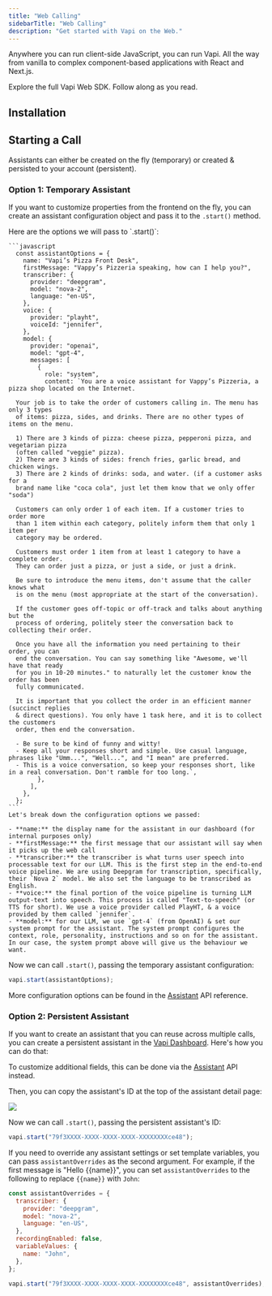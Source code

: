 ```yaml
---
title: "Web Calling"
sidebarTitle: "Web Calling"
description: "Get started with Vapi on the Web."
---
```



<YouTubeEmbed
  videoUrl="https://www.youtube.com/embed/PUb-cseRNr4?si=NP-GO8tU46hibfuW"
  altTitle="Quickstart: Web"
/>

Anywhere you can run client-side JavaScript, you can run Vapi. All the way from vanilla to complex component-based applications with React and Next.js.

<CardGroup cols={2}>
  <Card title="The Web SDK" icon="window" iconType="duotone" href="/sdk/web">
    Explore the full Vapi Web SDK.
  </Card>
  <Card
    title="Live React Demo"
    icon="arrow-up-right-from-square"
    iconType="regular"
    color="#f25130"
    href={quickstartDemoLink}
  >
    Follow along as you read.
  </Card>
</CardGroup>

## Installation

<InstallWebSDK />

<ImportWebSDK />

## Starting a Call

Assistants can either be created on the fly (temporary) or created & persisted to your account (persistent).

### Option 1: Temporary Assistant

If you want to customize properties from the frontend on the fly, you can create an assistant configuration object and pass it to the `.start()` method.

<AccordionGroup>
  <Accordion title="Assistant Configuration" icon="brackets-curly" iconType="solid">
    Here are the options we will pass to `.start()`:

    ```javascript
      const assistantOptions = {
        name: "Vapi’s Pizza Front Desk",
        firstMessage: "Vappy’s Pizzeria speaking, how can I help you?",
        transcriber: {
          provider: "deepgram",
          model: "nova-2",
          language: "en-US",
        },
        voice: {
          provider: "playht",
          voiceId: "jennifer",
        },
        model: {
          provider: "openai",
          model: "gpt-4",
          messages: [
            {
              role: "system",
              content: `You are a voice assistant for Vappy’s Pizzeria, a pizza shop located on the Internet.

      Your job is to take the order of customers calling in. The menu has only 3 types
      of items: pizza, sides, and drinks. There are no other types of items on the menu.

      1) There are 3 kinds of pizza: cheese pizza, pepperoni pizza, and vegetarian pizza
      (often called "veggie" pizza).
      2) There are 3 kinds of sides: french fries, garlic bread, and chicken wings.
      3) There are 2 kinds of drinks: soda, and water. (if a customer asks for a
      brand name like "coca cola", just let them know that we only offer "soda")

      Customers can only order 1 of each item. If a customer tries to order more
      than 1 item within each category, politely inform them that only 1 item per
      category may be ordered.

      Customers must order 1 item from at least 1 category to have a complete order.
      They can order just a pizza, or just a side, or just a drink.

      Be sure to introduce the menu items, don't assume that the caller knows what
      is on the menu (most appropriate at the start of the conversation).

      If the customer goes off-topic or off-track and talks about anything but the
      process of ordering, politely steer the conversation back to collecting their order.

      Once you have all the information you need pertaining to their order, you can
      end the conversation. You can say something like "Awesome, we'll have that ready
      for you in 10-20 minutes." to naturally let the customer know the order has been
      fully communicated.

      It is important that you collect the order in an efficient manner (succinct replies
      & direct questions). You only have 1 task here, and it is to collect the customers
      order, then end the conversation.

      - Be sure to be kind of funny and witty!
      - Keep all your responses short and simple. Use casual language, phrases like "Umm...", "Well...", and "I mean" are preferred.
      - This is a voice conversation, so keep your responses short, like in a real conversation. Don't ramble for too long.`,
            },
          ],
        },
      };
    ```
    Let's break down the configuration options we passed:

    - **name:** the display name for the assistant in our dashboard (for internal purposes only)
    - **firstMessage:** the first message that our assistant will say when it picks up the web call
    - **transcriber:** the transcriber is what turns user speech into processable text for our LLM. This is the first step in the end-to-end voice pipeline. We are using Deepgram for transcription, specifically, their `Nova 2` model. We also set the language to be transcribed as English.
    - **voice:** the final portion of the voice pipeline is turning LLM output-text into speech. This process is called "Text-to-speech" (or TTS for short). We use a voice provider called PlayHT, & a voice provided by them called `jennifer`.
    - **model:** for our LLM, we use `gpt-4` (from OpenAI) & set our system prompt for the assistant. The system prompt configures the context, role, personality, instructions and so on for the assistant. In our case, the system prompt above will give us the behaviour we want.

   </Accordion>
</AccordionGroup>

Now we can call `.start()`, passing the temporary assistant configuration:

```javascript
vapi.start(assistantOptions);
```

More configuration options can be found in the [Assistant](/api-reference/assistants/create-assistant) API reference.

### Option 2: Persistent Assistant

If you want to create an assistant that you can reuse across multiple calls, you can create a persistent assistant in the [Vapi Dashboard](https://dashboard.vapi.ai). Here's how you can do that:

<AssistantSetupInboundAccordionGroup />

To customize additional fields, this can be done via the [Assistant](/api-reference/assistants/create-assistant) API instead.

Then, you can copy the assistant's ID at the top of the assistant detail page:

<Frame>
  <img src="/static/images/quickstart/assistant-id-dashboard.png" />
</Frame>

Now we can call `.start()`, passing the persistent assistant's ID:

```javascript
vapi.start("79f3XXXX-XXXX-XXXX-XXXX-XXXXXXXXce48");
```

If you need to override any assistant settings or set template variables, you can pass `assistantOverrides` as the second argument.
For example, if the first message is "Hello {{name}}", you can set `assistantOverrides` to the following to replace `{{name}}` with `John`:

```javascript
const assistantOverrides = {
  transcriber: {
    provider: "deepgram",
    model: "nova-2",
    language: "en-US",
  },
  recordingEnabled: false,
  variableValues: {
    name: "John",
  },
};

vapi.start("79f3XXXX-XXXX-XXXX-XXXX-XXXXXXXXce48", assistantOverrides);
```
